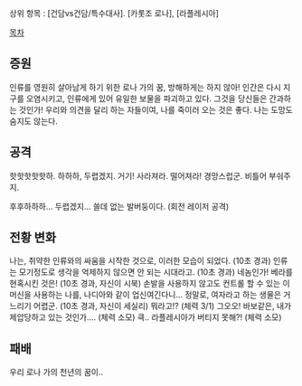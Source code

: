 상위 항목 : [건담vs건담/특수대사]. [카롯조 로나], [라플레시아]

[[목차]]

== 증원 ==
인류를 영원히 살아남게 하기 위한 로나 가의 꿈, 방해하게는 하지 않아!
인간은 다시 지구를 오염시키고, 인류에게 있어 유일한 보물을 파괴하고 있다. 그것을 당신들은 간과하는 것인가!
우리와 의견을 달리 하는 자들이여, 나를 죽이러 오는 것은 좋다. 나는 도망도 숨지도 않는다.

== 공격 ==
핫핫핫핫핫하.
하하하, 두렵겠지. 
거기! 
사라져라. 
떨어져라! 
경망스럽군. 
비틀어 부숴주지.
 
후후하하하… 두렵겠지… 
쓸데 없는 발버둥이다. (회전 레이저 공격)

== 전황 변화 ==
나는, 취약한 인류와의 싸움을 시작한 것으로, 이러한 모습이 되었다. (10초 경과) 
인류는 모기정도로 생각을 억제하지 않으면 안 되는 시대라고. (10초 경과) 
네놈인가! 베라를 현혹시킨 것은! (10초 경과, 자신이 시북) 
손발을 사용하지 않고도 컨트롤 할 수 있는 이 머신을 사용하는 나를, 나디아와 같이 업신여긴다니… 정말로, 여자라고 하는 생물은 거느리기 어렵군. (10초 경과, 자신이 세실리) 
뭐라고!? (체력 3/1) 
그오오! 바보같은, 내가 제압당하고 있는 것인가…. (체력 소모) 
큭.. 라플레시아가 버티지 못해?! (체력 소모)

== 패배 ==
우리 로나 가의 천년의 꿈이..
